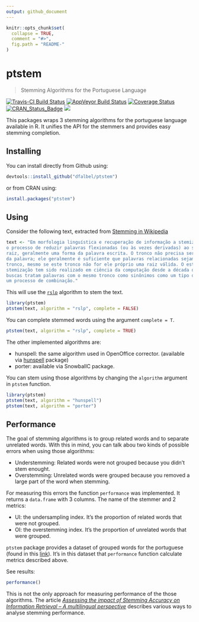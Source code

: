 ```yaml
---
output: github_document
---
```


<!-- README.md is generated from README.Rmd. Please edit that file -->

```r
knitr::opts_chunk$set(
  collapse = TRUE,
  comment = "#>",
  fig.path = "README-"
)
```

ptstem
==========================================
> Stemming Algorithms for the Portuguese Language

[![Travis-CI Build Status](https://travis-ci.org/dfalbel/ptstem.svg?branch=master)](https://travis-ci.org/dfalbel/ptstem)
[![AppVeyor Build Status](https://ci.appveyor.com/api/projects/status/github/dfalbel/ptstem?branch=master&svg=true)](https://ci.appveyor.com/project/dfalbel/ptstem)
[![Coverage Status](https://img.shields.io/codecov/c/github/dfalbel/ptstem/master.svg)](https://codecov.io/github/dfalbel/ptstem?branch=master)
[![CRAN_Status_Badge](http://www.r-pkg.org/badges/version/ptstem)](https://cran.r-project.org/package=ptstem)
[![](http://cranlogs.r-pkg.org/badges/ptstem)](http://cran.r-project.org/web/packages/ptstem/index.html)

This packages wraps 3 stemming algorithms for the portuguese language available in R. It
unifies the API for the stemmers and provides easy stemming completion.

## Installing

You can install directly from Github using:

```r
devtools::install_github("dfalbel/ptstem")
```

or from CRAN using:

```r
install.packages("ptstem")
```


## Using

Consider the following text, extracted from [Stemming in Wikipedia](https://pt.wikipedia.org/wiki/Stemiza%C3%A7%C3%A3o)

```r
text <- "Em morfologia linguística e recuperação de informação a stemização (do inglês, stemming) é
o processo de reduzir palavras flexionadas (ou às vezes derivadas) ao seu tronco (stem), base ou
raiz, geralmente uma forma da palavra escrita. O tronco não precisa ser idêntico à raiz morfológica
da palavra; ele geralmente é suficiente que palavras relacionadas sejam mapeadas para o mesmo
tronco, mesmo se este tronco não for ele próprio uma raiz válida. O estudo de algoritmos para
stemização tem sido realizado em ciência da computação desde a década de 60. Vários motores de
buscas tratam palavras com o mesmo tronco como sinônimos como um tipo de expansão de consulta, em
um processo de combinação."
```

This will use the [`rslp`](https://github.com/dfalbel/rslp) algorithm to stem the text.

```r
library(ptstem)
ptstem(text, algorithm = "rslp", complete = FALSE)
```

You can complete stemmed words using the argument `complete = T`.

```r
ptstem(text, algorithm = "rslp", complete = TRUE)
```

The other implemented algorithms are:

* hunspell: the same algorithm used in OpenOffice corrector. (available via [hunspell](https://github.com/ropensci/hunspell) package)
* porter: available via SnowballC package.

You can stem using those algorithms by changing the `algorithm` argument in `ptstem` function.

```r
library(ptstem)
ptstem(text, algorithm = "hunspell")
ptstem(text, algorithm = "porter")
```

## Performance

The goal of stemming algorithms is to group related words and to separate unrelated words. With this in mind, you can talk abou two kinds of possible errors when using those algorithms:

* Understemming: Related words were not grouped because you didn't stem enought.
* Overstemming: Unrelated words were grouped because you removed a large part of the word when stemming.

For measuring this errors the function `performance` was implemented. It returns a `data.frame` with 3 columns. The name of the stemmer and 2 metrics:

* UI: the undersampling index. It's the proportion of related words that were not grouped.
* OI: the overstemming index. It's the proportion of unrelated words that were grouped.

`ptstem` package provides a dataset of grouped words for the portuguese (found in this [link](http://www.inf.ufrgs.br/~fnflores/paice_tool/)). It's in this dataset that `performance` function calculate metrics described above.

See results:

```r
performance()
```

This is not the only approach for measuring performance of the those algorithms. The article [*Assessing the impact of Stemming Accuracy on Information Retrieval – A multilingual perspective*](http://dx.doi.org/10.1016/j.ipm.2016.03.004) describes various ways to analyse stemming performance.

